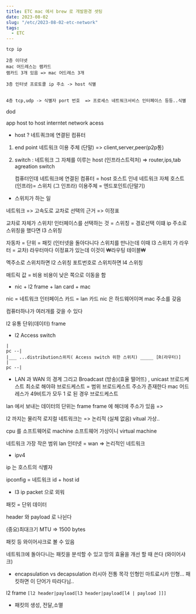 ```yaml
---
title: ETC mac 에서 brew 로 개발환경 셋팅
date: 2023-08-02
slug: "/etc/2023-08-02-etc-network"
tags:
  - ETC
---
```


```
tcp ip

2층 이더넷
mac 어드레스는 램카드
램카드 3개 있음 => mac 어드레스 3개

3층 인터넷 프로토콜 ip 주소 -> host 식별


4층 tcp,udp -> 식별자 port 번호  => 프로세스 네트워크서비스 인터페이스 등등..식별

```
dod

app
host to host
interntet
network acess


* host ? 네트쿼크에 연결된 컴퓨터
1. end point    네트워크 이용 주체 (단말) =>  client,server,peer(p2p통)
2. switch : 네트워크 그 자체를 이루는 host (인프라스트럭처) => router,ips,tab agreation switch


	컴퓨터인데 네트워크에 연결된 컴퓨터 = host
	호스트 인네 네트워크 자체 호스트(인프라)= 스위치
	(그 인프라) 이용주체 = 엔드포인트(단말기)


* 스위치가 하는 일

네트워크 => 고속도로
교차로 선택의 근거 => 이정표

교차로 자체가 스위치!
인터페이스를 선택하는 것 = 스위칭 = 경로선택
이떄 ip 주소로 스위칭을 했다면 l3 스위칭

자동차 = 단위 = 패킷 (인터넷을 돌아다니다 스위치를 만나는데 이때 l3 스위치 가 라우터 = 교차)
라우터마다 이정표가 있는데 이것이 ₩라우팅 테이블₩


멕주소로 스위치하면 l2 스위칭
포트번호로 스위치하면 l4 스위칭


매트릭 값 = 비용
비용이 낮은 쪽으로 이동을 함



* nic + l2 frame + lan card + mac

nic = 네트워크 인터페이스 카드  = lan 카드
nic 은 하드웨어이며 mac 주소를 갖음

컴퓨터하나가 여러개를 갖을 수 있다

l2 유통 단위(데이터) frame

* l2 Access switch
```
|
pc --|
|___ ...distribution스위치( Access switch 위한 스위치) _____ [R(라우터)]
|
pc --|

```
* LAN 과 WAN 의 경계 그리고 Broadcast (방송)(효율 떨어뜨) , unicast
브로드케스트 최소로 해야햐
브로드케스트 = 범위
브로드케스트 주소가 존재한다
mac 어드레스가 49비트가 모두 1 로 된 경우 브로드케스트

lan 에서 보내는 데이터의 단위는 frame
frame 에 해더에 주소가 있음 =>


l2 까지는 물리적
로지컬 네트워크는 => 논리적 (실체 없음) vitual 가상..


cpu 를 소프트웨어로 machine
소프트웨어 가상이니 virtual  machine

네트워크 가장 작은 범위 lan
인터넷 = wan => 논리적인 네트워크


* ipv4

ip 는 호스트의 식별자

ipconfig = 네트워크 id + host id



* l3 ip packet 으로 외워


패킷 = 단위 데이터

header 와 payload 로 나뉜다

(중요)최대크기 MTU  => 1500 bytes

패킷 등 와이어샤크로 볼 수 있음

네트워크에 돌아다니는 패킷을 분석할 수 있고 망의 효율을 개선 할 때 쓴다 (와이어샤크)



* encapsulation vs decapsulation
러시아 전통 목각 인형인 마트료시카 인형...
패킷하면 이 단어가 따라다님..

l2 frame `[l2 header|payload[l3 header|payload[l4 | payload ]]]`

* 패킷의 생성, 전달,소멸






